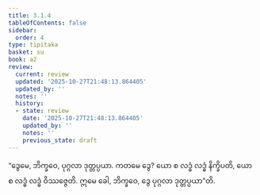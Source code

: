 ```yaml
---
title: 3.1.4
tableOfContents: false
sidebar:
  order: 4
type: tipitaka
basket: su
book: a2
review:
  current: review
  updated: '2025-10-27T21:48:13.864405'
  updated_by: ''
  notes: ''
  history:
  - state: review
    date: '2025-10-27T21:48:13.864405'
    updated_by: ''
    notes: ''
    previous_state: draft
---
```



<ReviewStatus review={frontmatter.review} showDetails={true} />

<HypothesisAnnotation frontmatter={frontmatter} />

<DynamicBreadcrumb />

<Division number="122" book="a2" e="ch" v="15" p="86">

<Paragraph number="207" book="a2">
“ဒွေမေ, ဘိက္ခဝေ, ပုဂ္ဂလာ ဒုတ္တပ္ပယာ. ကတမေ ဒွေ? ယော စ လဒ္ဓံ လဒ္ဓံ နိက္ခိပတိ, ယော စ လဒ္ဓံ လဒ္ဓံ ဝိဿဇ္ဇေတိ. ဣမေ ခေါ, ဘိက္ခဝေ, ဒွေ ပုဂ္ဂလာ ဒုတ္တပ္ပယာ”တိ.
</Paragraph>
</Division>